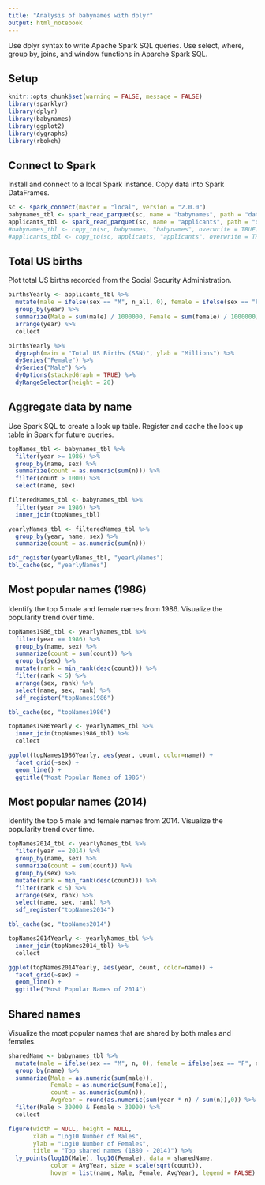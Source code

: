 ```yaml
---
title: "Analysis of babynames with dplyr"
output: html_notebook
---
```


Use dplyr syntax to write Apache Spark SQL queries. Use select, where, group by, joins, and window functions in Aparche Spark SQL.

## Setup

```r
knitr::opts_chunk$set(warning = FALSE, message = FALSE)
library(sparklyr)
library(dplyr)
library(babynames)
library(ggplot2)
library(dygraphs)
library(rbokeh)
```

## Connect to Spark

Install and connect to a local Spark instance. Copy data into Spark DataFrames.

```r
sc <- spark_connect(master = "local", version = "2.0.0")
babynames_tbl <- spark_read_parquet(sc, name = "babynames", path = "data/babynames-parquet/babynames")
applicants_tbl <- spark_read_parquet(sc, name = "applicants", path = "data/babynames-parquet/applicants")
#babynames_tbl <- copy_to(sc, babynames, "babynames", overwrite = TRUE)
#applicants_tbl <- copy_to(sc, applicants, "applicants", overwrite = TRUE)
```

## Total US births

Plot total US births recorded from the Social Security Administration.

```r
birthsYearly <- applicants_tbl %>%
  mutate(male = ifelse(sex == "M", n_all, 0), female = ifelse(sex == "F", n_all, 0)) %>%
  group_by(year) %>%
  summarize(Male = sum(male) / 1000000, Female = sum(female) / 1000000) %>%
  arrange(year) %>%
  collect

birthsYearly %>%
  dygraph(main = "Total US Births (SSN)", ylab = "Millions") %>%
  dySeries("Female") %>%
  dySeries("Male") %>%
  dyOptions(stackedGraph = TRUE) %>%
  dyRangeSelector(height = 20)
```

## Aggregate data by name

Use Spark SQL to create a look up table. Register and cache the look up table in Spark for future queries.

```r
topNames_tbl <- babynames_tbl %>%
  filter(year >= 1986) %>%  
  group_by(name, sex) %>%
  summarize(count = as.numeric(sum(n))) %>%
  filter(count > 1000) %>%
  select(name, sex)

filteredNames_tbl <- babynames_tbl %>%
  filter(year >= 1986) %>%
  inner_join(topNames_tbl)

yearlyNames_tbl <- filteredNames_tbl %>%
  group_by(year, name, sex) %>%
  summarize(count = as.numeric(sum(n)))

sdf_register(yearlyNames_tbl, "yearlyNames")
tbl_cache(sc, "yearlyNames")
```

## Most popular names (1986)

Identify the top 5 male and female names from 1986. Visualize the popularity trend over time.

```r
topNames1986_tbl <- yearlyNames_tbl %>%
  filter(year == 1986) %>%
  group_by(name, sex) %>%
  summarize(count = sum(count)) %>%
  group_by(sex) %>%
  mutate(rank = min_rank(desc(count))) %>%
  filter(rank < 5) %>%
  arrange(sex, rank) %>%
  select(name, sex, rank) %>%
  sdf_register("topNames1986")

tbl_cache(sc, "topNames1986")

topNames1986Yearly <- yearlyNames_tbl %>%
  inner_join(topNames1986_tbl) %>%
  collect

ggplot(topNames1986Yearly, aes(year, count, color=name)) +
  facet_grid(~sex) +
  geom_line() +
  ggtitle("Most Popular Names of 1986")
```

## Most popular names (2014)

Identify the top 5 male and female names from 2014. Visualize the popularity trend over time.

```r
topNames2014_tbl <- yearlyNames_tbl %>%
  filter(year == 2014) %>%
  group_by(name, sex) %>%
  summarize(count = sum(count)) %>%
  group_by(sex) %>%
  mutate(rank = min_rank(desc(count))) %>%
  filter(rank < 5) %>%
  arrange(sex, rank) %>%
  select(name, sex, rank) %>%
  sdf_register("topNames2014")

tbl_cache(sc, "topNames2014")

topNames2014Yearly <- yearlyNames_tbl %>%
  inner_join(topNames2014_tbl) %>%
  collect

ggplot(topNames2014Yearly, aes(year, count, color=name)) +
  facet_grid(~sex) +
  geom_line() +
  ggtitle("Most Popular Names of 2014")
```

## Shared names

Visualize the most popular names that are shared by both males and females.

```r
sharedName <- babynames_tbl %>%
  mutate(male = ifelse(sex == "M", n, 0), female = ifelse(sex == "F", n, 0)) %>%
  group_by(name) %>%
  summarize(Male = as.numeric(sum(male)), 
            Female = as.numeric(sum(female)),
            count = as.numeric(sum(n)),
            AvgYear = round(as.numeric(sum(year * n) / sum(n)),0)) %>%
  filter(Male > 30000 & Female > 30000) %>%
  collect

figure(width = NULL, height = NULL, 
       xlab = "Log10 Number of Males", 
       ylab = "Log10 Number of Females",
       title = "Top shared names (1880 - 2014)") %>%
  ly_points(log10(Male), log10(Female), data = sharedName,
            color = AvgYear, size = scale(sqrt(count)),
            hover = list(name, Male, Female, AvgYear), legend = FALSE)
```
